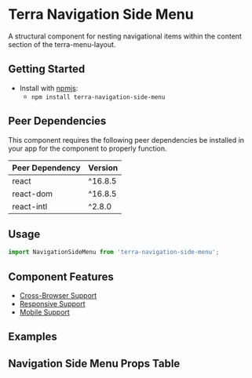 


<Badge />

# Terra Navigation Side Menu

A structural component for nesting navigational items within the content section of the terra-menu-layout.

## Getting Started

- Install with [npmjs](https://www.npmjs.com):
  - `npm install terra-navigation-side-menu`

<!-- AUTO-GENERATED-CONTENT:START Peer Dependencies -->
## Peer Dependencies

This component requires the following peer dependencies be installed in your app for the component to properly function.

| Peer Dependency | Version |
|-|-|
| react | ^16.8.5 |
| react-dom | ^16.8.5 |
| react-intl | ^2.8.0 |

<!-- AUTO-GENERATED-CONTENT:END -->

## Usage
``` jsx
import NavigationSideMenu from 'terra-navigation-side-menu';
```

## Component Features
* [Cross-Browser Support](https://engineering.cerner.com/terra-ui/about/terra-ui/component-standards#cross-browser-support)
* [Responsive Support](https://engineering.cerner.com/terra-ui/about/terra-ui/component-standards#responsive-support)
* [Mobile Support](https://engineering.cerner.com/terra-ui/about/terra-ui/component-standards#mobile-support)

## Examples
<NavigationSideMenuExample title='Navigation Side Menu Example' />

## Navigation Side Menu Props Table 
<NavigationSideMenuPropsTable />
